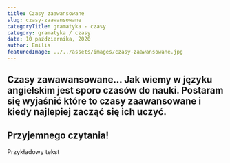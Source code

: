 ```yaml
---
title: Czasy zaawansowane
slug: czasy-zaawansowane
categoryTitle: gramatyka - czasy
category: gramatyka / czasy
date: 10 października, 2020
author: Emilia
featuredImage: ../../assets/images/czasy-zaawansowane.jpg
---
```



## Czasy zawawansowane... Jak wiemy w języku angielskim jest sporo czasów do nauki. Postaram się wyjaśnić które to czasy zaawansowane i kiedy najlepiej zacząć się ich uczyć.

<H2 style={{ margin: "2rem 0" }} maroon>
  Przyjemnego czytania!
</H2>

<p style={{ margin: "2rem 0" }}>Przykładowy tekst</p>
